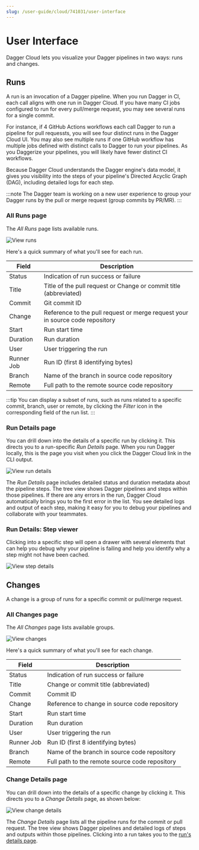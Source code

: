 ```yaml
---
slug: /user-guide/cloud/741031/user-interface
---
```


# User Interface

Dagger Cloud lets you visualize your Dagger pipelines in two ways: runs and changes.

## Runs

A run is an invocation of a Dagger pipeline. When you run Dagger in CI, each call aligns with one run in Dagger Cloud. If you have many CI jobs configured to run for every pull/merge request, you may see several runs for a single commit.

For instance, if 4 GitHub Actions workflows each call Dagger to run a pipeline for pull requessts, you will see four distinct runs in the Dagger Cloud UI. You may also see multiple runs if one GitHub workflow has multiple jobs defined with distinct calls to Dagger to run your pipelines. As you Daggerize your pipelines, you will likely have fewer distinct CI workflows.

Because Dagger Cloud understands the Dagger engine's data model, it gives you visibility into the steps of your pipeline's Directed Acyclic Graph (DAG), including detailed logs for each step.

:::note
The Dagger team is working on a new user experience to group your Dagger runs by the pull or merge request (group commits by PR/MR).
:::

### All Runs page

The *All Runs* page lists available runs.

![View runs](/img/versioned_docs/version-zenith/user-guide/cloud/user-interface/all-runs.png)

Here's a quick summary of what you'll see for each run.

|Field | Description |
|---|---|
|Status | Indication of run success or failure |
|Title | Title of the pull request or Change or commit title (abbreviated) |
|Commit |Git commit ID |
|Change | Reference to the pull request or merge request your in source code repository |
|Start | Run start time |
|Duration | Run duration |
|User | User triggering the run |
|Runner Job | Run ID (first 8 identifying bytes) |
|Branch | Name of the branch in source code repository |
|Remote | Full path to the remote source code repository |

:::tip
You can display a subset of runs, such as runs related to a specific commit, branch, user or remote, by clicking the *Filter* icon in the corresponding field of the run list.
:::

### Run Details page

You can drill down into the details of a specific run by clicking it. This directs you to a run-specific *Run Details* page. When you run Dagger locally, this is the page you visit when you click the Dagger Cloud link in the CLI output.

![View run details](/img/versioned_docs/version-zenith/user-guide/cloud/user-interface/run-details.png)

The *Run Details* page includes detailed status and duration metadata about the pipeline steps. The tree view shows Dagger pipelines and steps within those pipelines. If there are any errors in the run, Dagger Cloud automatically brings you to the first error in the list. You see detailed logs and output of each step, making it easy for you to debug your pipelines and collaborate with your teammates.

### Run Details: Step viewer
Clicking into a specific step will open a drawer with several elements that can help you debug why your pipeline is failing and help you identify why a step might not have been cached.

![View step details](/img/versioned_docs/version-zenith/user-guide/cloud/user-interface/step-details.png)


## Changes

A change is a group of runs for a specific commit or pull/merge request.

### All Changes page

The *All Changes* page lists available groups.

![View changes](/img/versioned_docs/version-zenith/user-guide/cloud/user-interface/all-changes.png)

Here's a quick summary of what you'll see for each change.

|Field | Description |
|---|---|
|Status | Indication of run success or failure |
|Title | Change or commit title (abbreviated) |
|Commit | Commit ID |
|Change | Reference to change in source code repository |
|Start | Run start time |
|Duration | Run duration |
|User | User triggering the run |
|Runner Job | Run ID (first 8 identifying bytes) |
|Branch | Name of the branch in source code repository |
|Remote | Full path to the remote source code repository |


### Change Details page
You can drill down into the details of a specific change by clicking it. This directs you to a *Change Details* page, as shown below:

![View change details](/img/versioned_docs/version-zenith/user-guide/cloud/user-interface/change-details.png)

The *Change Details* page lists all the pipeline runs for the commit or pull request. The tree view shows Dagger pipelines and detailed logs of steps and outputs within those pipelines. Clicking into a run takes you to the [run's details page](user-interface#run-details-page).
